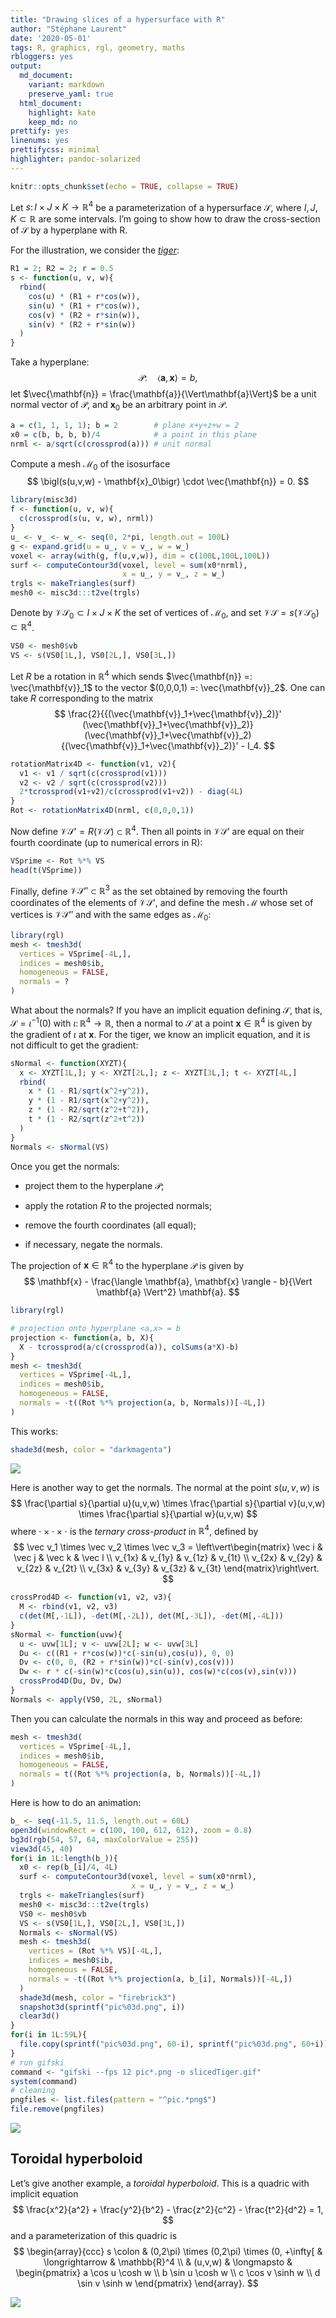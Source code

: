 ```yaml
---
title: "Drawing slices of a hypersurface with R"
author: "Stéphane Laurent"
date: '2020-05-01'
tags: R, graphics, rgl, geometry, maths
rbloggers: yes
output:
  md_document:
    variant: markdown
    preserve_yaml: true
  html_document:
    highlight: kate
    keep_md: no
prettify: yes
linenums: yes
prettifycss: minimal
highlighter: pandoc-solarized
---
```


```r
knitr::opts_chunk$set(echo = TRUE, collapse = TRUE)
```

Let $s \colon I \times J \times K \to \mathbb{R}^4$ be a 
parameterization of a hypersurface $\mathcal{S}$, 
where $I,J,K \subset \mathbb{R}$ are some intervals. 
I'm going to show how to draw the cross-section of $\mathcal{S}$ by 
a hyperplane with R. 

For the illustration, we consider the 
[*tiger*](http://hi.gher.space/wiki/Tiger):

```r
R1 = 2; R2 = 2; r = 0.5
s <- function(u, v, w){
  rbind(
    cos(u) * (R1 + r*cos(w)),
    sin(u) * (R1 + r*cos(w)),
    cos(v) * (R2 + r*sin(w)),
    sin(v) * (R2 + r*sin(w))
  )
}
```

Take a hyperplane:
$$
\mathcal{P}\colon \quad \langle \mathbf{a}, \mathbf{x} \rangle = b,
$$
let $\vec{\mathbf{n}} = \frac{\mathbf{a}}{\Vert\mathbf{a}\Vert}$ be a unit 
normal vector of $\mathcal{P}$, and $\mathbf{x}_0$ be an arbitrary 
point in $\mathcal{P}$.

```r
a = c(1, 1, 1, 1); b = 2        # plane x+y+z+w = 2
x0 = c(b, b, b, b)/4            # a point in this plane
nrml <- a/sqrt(c(crossprod(a))) # unit normal
```


Compute a mesh $\mathcal{M}_0$ of the isosurface 
$$
\bigl(s(u,v,w) - \mathbf{x}_0\bigr) \cdot \vec{\mathbf{n}} = 0.
$$
```r
library(misc3d)
f <- function(u, v, w){
  c(crossprod(s(u, v, w), nrml))
}
u_ <- v_ <- w_ <- seq(0, 2*pi, length.out = 100L)
g <- expand.grid(u = u_, v = v_, w = w_)
voxel <- array(with(g, f(u,v,w)), dim = c(100L,100L,100L))
surf <- computeContour3d(voxel, level = sum(x0*nrml), 
                         x = u_, y = v_, z = w_)
trgls <- makeTriangles(surf)
mesh0 <- misc3d:::t2ve(trgls)
```

Denote by $\mathcal{V}\mathcal{S}_0 \subset I \times J \times K$ 
the set of vertices of $\mathcal{M}_0$, and set 
$\mathcal{V}\mathcal{S} = s(\mathcal{V}\mathcal{S}_0) \subset \mathbb{R}^4$. 

```r
VS0 <- mesh0$vb
VS <- s(VS0[1L,], VS0[2L,], VS0[3L,]) 
```

Let $R$ be a rotation in $\mathbb{R}^4$ which sends 
$\vec{\mathbf{n}} =: \vec{\mathbf{v}}_1$ to the vector 
$(0,0,0,1) =: \vec{\mathbf{v}}_2$. 
One can take $R$ corresponding to the matrix
$$
\frac{2}{{(\vec{\mathbf{v}}_1+\vec{\mathbf{v}}_2)}'
(\vec{\mathbf{v}}_1+\vec{\mathbf{v}}_2)}
(\vec{\mathbf{v}}_1+\vec{\mathbf{v}}_2)
{(\vec{\mathbf{v}}_1+\vec{\mathbf{v}}_2)}' - I_4.
$$
```r
rotationMatrix4D <- function(v1, v2){
  v1 <- v1 / sqrt(c(crossprod(v1)))
  v2 <- v2 / sqrt(c(crossprod(v2)))
  2*tcrossprod(v1+v2)/c(crossprod(v1+v2)) - diag(4L)
}
Rot <- rotationMatrix4D(nrml, c(0,0,0,1))
```

Now define 
$\mathcal{V}\mathcal{S}' = R(\mathcal{V}\mathcal{S}) \subset \mathbb{R}^4$. 
Then all points in $\mathcal{V}\mathcal{S}'$ are equal on their fourth 
coordinate (up to numerical errors in R):

```r
VSprime <- Rot %*% VS
head(t(VSprime))
```

Finally, define $\mathcal{V}\mathcal{S}'' \subset \mathbb{R}^3$ as the set 
obtained by removing the fourth coordinates of the elements of 
$\mathcal{V}\mathcal{S}'$, and define the mesh $\mathcal{M}$ whose 
set of vertices is $\mathcal{V}\mathcal{S}''$ and with the same 
edges as $\mathcal{M}_0$:
```r
library(rgl)
mesh <- tmesh3d(
  vertices = VSprime[-4L,],
  indices = mesh0$ib,
  homogeneous = FALSE,
  normals = ?
)
```

What about the normals? If you have an implicit equation defining 
$\mathcal{S}$, that is, $\mathcal{S} = \iota^{-1}(0)$ with 
$\iota\colon \mathbb{R}^4 \to \mathbb{R}$, then a normal to $\mathcal{S}$ 
at a point $\mathbf{x} \in \mathbb{R}^4$ is given by the gradient of $\iota$ 
at $\mathbf{x}$. For the tiger, we know an implicit equation, and it is 
not difficult to get the gradient:

```r
sNormal <- function(XYZT){
  x <- XYZT[1L,]; y <- XYZT[2L,]; z <- XYZT[3L,]; t <- XYZT[4L,]
  rbind(
    x * (1 - R1/sqrt(x^2+y^2)),
    y * (1 - R1/sqrt(x^2+y^2)),
    z * (1 - R2/sqrt(z^2+t^2)),
    t * (1 - R2/sqrt(z^2+t^2))
  )
}
Normals <- sNormal(VS)
```

Once you get the normals:

- project them to the hyperplane $\mathcal{P}$;

- apply the rotation $R$ to the projected normals;

- remove the fourth coordinates (all equal);

- if necessary, negate the normals.

The projection of $\mathbf{x} \in \mathbb{R}^4$ to 
the hyperplane $\mathcal{P}$ is given by
$$
\mathbf{x} - 
\frac{\langle \mathbf{a}, \mathbf{x} \rangle - b}{\Vert \mathbf{a} \Vert^2} 
\mathbf{a}.
$$

```r
library(rgl)
```

```r
# projection onto hyperplane <a,x> = b
projection <- function(a, b, X){
  X - tcrossprod(a/c(crossprod(a)), colSums(a*X)-b)
}
mesh <- tmesh3d(
  vertices = VSprime[-4L,], 
  indices = mesh0$ib, 
  homogeneous = FALSE,
  normals = -t((Rot %*% projection(a, b, Normals))[-4L,])
)
```

This works:
```r
shade3d(mesh, color = "darkmagenta")
```

![](figures/tiger1.png)

Here is another way to get the normals. The normal at the point $s(u,v,w)$ 
is
$$
\frac{\partial s}{\partial u}(u,v,w) \times
\frac{\partial s}{\partial v}(u,v,w) \times
\frac{\partial s}{\partial w}(u,v,w) 
$$
where $\cdot \times \cdot \times \cdot$ is the *ternary cross-product* 
in $\mathbb{R}^4$, defined by
$$
\vec v_1 \times \vec v_2 \times \vec v_3 = 
\left\vert\begin{matrix}
\vec i & \vec j & \vec k & \vec l \\ 
v_{1x} & v_{1y} & v_{1z} & v_{1t} \\ 
v_{2x} & v_{2y} & v_{2z} & v_{2t} \\ 
v_{3x} & v_{3y} & v_{3z} & v_{3t} 
\end{matrix}\right\vert.
$$

```r
crossProd4D <- function(v1, v2, v3){
  M <- rbind(v1, v2, v3)
  c(det(M[,-1L]), -det(M[,-2L]), det(M[,-3L]), -det(M[,-4L]))
}
sNormal <- function(uvw){
  u <- uvw[1L]; v <- uvw[2L]; w <- uvw[3L]
  Du <- c((R1 + r*cos(w))*c(-sin(u),cos(u)), 0, 0)
  Dv <- c(0, 0, (R2 + r*sin(w))*c(-sin(v),cos(v)))
  Dw <- r * c(-sin(w)*c(cos(u),sin(u)), cos(w)*c(cos(v),sin(v)))
  crossProd4D(Du, Dv, Dw)
}
Normals <- apply(VS0, 2L, sNormal)
```

Then you can calculate the normals in this way and proceed as before:

```r
mesh <- tmesh3d(
  vertices = VSprime[-4L,], 
  indices = mesh0$ib, 
  homogeneous = FALSE,
  normals = t((Rot %*% projection(a, b, Normals))[-4L,])
)
```

Here is how to do an animation:

```r
b_ <- seq(-11.5, 11.5, length.out = 60L)
open3d(windowRect = c(100, 100, 612, 612), zoom = 0.8)
bg3d(rgb(54, 57, 64, maxColorValue = 255))
view3d(45, 40)
for(i in 1L:length(b_)){
  x0 <- rep(b_[i]/4, 4L) 
  surf <- computeContour3d(voxel, level = sum(x0*nrml), 
                           x = u_, y = v_, z = w_)
  trgls <- makeTriangles(surf)
  mesh0 <- misc3d:::t2ve(trgls)
  VS0 <- mesh0$vb
  VS <- s(VS0[1L,], VS0[2L,], VS0[3L,])
  Normals <- sNormal(VS)
  mesh <- tmesh3d(
    vertices = (Rot %*% VS)[-4L,], 
    indices = mesh0$ib, 
    homogeneous = FALSE,
    normals = -t((Rot %*% projection(a, b_[i], Normals))[-4L,])
  )
  shade3d(mesh, color = "firebrick3")
  snapshot3d(sprintf("pic%03d.png", i))
  clear3d()
}
for(i in 1L:59L){
  file.copy(sprintf("pic%03d.png", 60-i), sprintf("pic%03d.png", 60+i))
}
# run gifski
command <- "gifski --fps 12 pic*.png -o slicedTiger.gif"
system(command)
# cleaning
pngfiles <- list.files(pattern = "^pic.*png$")
file.remove(pngfiles)
```

![](figures/tiger2.gif)


## Toroidal hyperboloid

Let's give another example, a *toroidal hyperboloid*. This is a 
quadric with implicit equation
$$
\frac{x^2}{a^2} + \frac{y^2}{b^2} - \frac{z^2}{c^2} - \frac{t^2}{d^2} = 1,
$$
and a parameterization of this quadric is
$$
\begin{array}{ccc}
s \colon & (0,2\pi) \times (0,2\pi) \times (0, +\infty[ & 
\longrightarrow & \mathbb{R}^4 \\
 & (u,v,w) & \longmapsto & 
\begin{pmatrix}
a \cos u \cosh w \\ 
b \sin u \cosh w \\
c \cos v \sinh w \\
d \sin v \sinh w 
\end{pmatrix}
\end{array}.
$$

![](figures/toroidalHyperboloid.gif)
